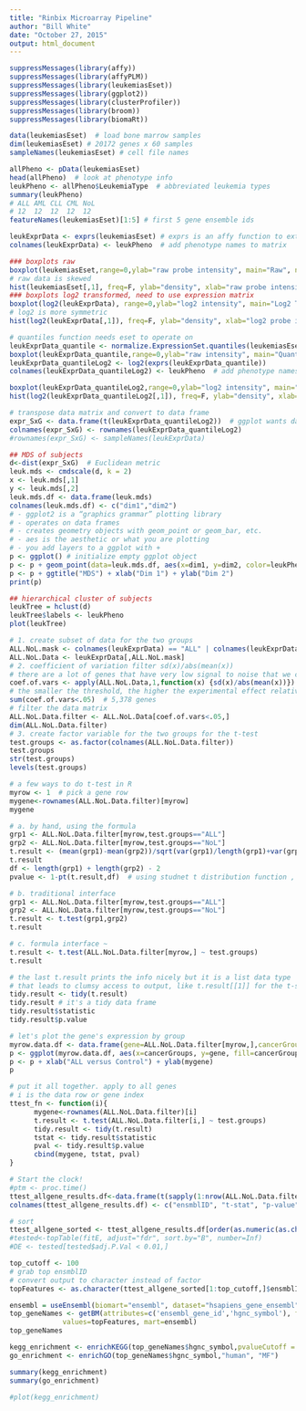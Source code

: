 ```yaml
---
title: "Rinbix Microarray Pipeline"
author: "Bill White"
date: "October 27, 2015"
output: html_document
---
```


```r
suppressMessages(library(affy))
suppressMessages(library(affyPLM))
suppressMessages(library(leukemiasEset))
suppressMessages(library(ggplot2))
suppressMessages(library(clusterProfiler))
suppressMessages(library(broom))
suppressMessages(library(biomaRt))
```

```r
data(leukemiasEset)  # load bone marrow samples
dim(leukemiasEset) # 20172 genes x 60 samples
sampleNames(leukemiasEset) # cell file names

allPheno <- pData(leukemiasEset)
head(allPheno)  # look at phenotype info
leukPheno <- allPheno$LeukemiaType  # abbreviated leukemia types
summary(leukPheno)
# ALL AML CLL CML NoL 
# 12  12  12  12  12 
featureNames(leukemiasEset)[1:5] # first 5 gene ensemble ids

leukExprData <- exprs(leukemiasEset) # exprs is an affy function to extract expression data from eset
colnames(leukExprData) <- leukPheno  # add phenotype names to matrix
```

```r
### boxplots raw
boxplot(leukemiasEset,range=0,ylab="raw probe intensity", main="Raw", names=leukPheno)
# raw data is skewed
hist(leukemiasEset[,1], freq=F, ylab="density", xlab="raw probe intensity", main="Raw Data Density for Sample 1")
### boxplots log2 transformed, need to use expression matrix
boxplot(log2(leukExprData), range=0,ylab="log2 intensity", main="Log2 Transformed", names=leukPheno)
# log2 is more symmetric
hist(log2(leukExprData[,1]), freq=F, ylab="density", xlab="log2 probe intensity", main="log2 Data Density for Sample 1")
```

```r
# quantiles function needs eset to operate on
leukExprData_quantile <- normalize.ExpressionSet.quantiles(leukemiasEset,transfn="log")
boxplot(leukExprData_quantile,range=0,ylab="raw intensity", main="Quantile Normalized")
leukExprData_quantileLog2 <- log2(exprs(leukExprData_quantile))
colnames(leukExprData_quantileLog2) <- leukPheno  # add phenotype names to matrix
```

```r
boxplot(leukExprData_quantileLog2,range=0,ylab="log2 intensity", main="Quantile Normalized Log2")
hist(log2(leukExprData_quantileLog2[,1]), freq=F, ylab="density", xlab="log2 probe intensity", main="log2 Quantile Normalized for Sample 1")
```

```r
# transpose data matrix and convert to data frame
expr_SxG <- data.frame(t(leukExprData_quantileLog2))  # ggplot wants data frame and subjects as rows
colnames(expr_SxG) <- rownames(leukExprData_quantileLog2)
#rownames(expr_SxG) <- sampleNames(leukExprData)
```

```r
## MDS of subjects 
d<-dist(expr_SxG)  # Euclidean metric
leuk.mds <- cmdscale(d, k = 2)
x <- leuk.mds[,1]
y <- leuk.mds[,2]
leuk.mds.df <- data.frame(leuk.mds)
colnames(leuk.mds.df) <- c("dim1","dim2")
# - ggplot2 is a “graphics grammar” plotting library
# - operates on data frames
# - creates geometry objects with geom_point or geom_bar, etc. 
# - aes is the aesthetic or what you are plotting
# - you add layers to a ggplot with +
p <- ggplot() # initialize empty ggplot object
p <- p + geom_point(data=leuk.mds.df, aes(x=dim1, y=dim2, color=leukPheno, shape=leukPheno), size=3)
p <- p + ggtitle("MDS") + xlab("Dim 1") + ylab("Dim 2")
print(p)

## hierarchical cluster of subjects
leukTree = hclust(d)
leukTree$labels <- leukPheno
plot(leukTree)
```

```r
# 1. create subset of data for the two groups
ALL.NoL.mask <- colnames(leukExprData) == "ALL" | colnames(leukExprData) == "NoL"
ALL.NoL.Data <- leukExprData[,ALL.NoL.mask]
# 2. coefficient of variation filter sd(x)/abs(mean(x))
# there are a lot of genes that have very low signal to noise that we can get rid of.
coef.of.vars <- apply(ALL.NoL.Data,1,function(x) {sd(x)/abs(mean(x))})
# the smaller the threshold, the higher the experimental effect relative to the measurement precision
sum(coef.of.vars<.05)  # 5,378 genes
# filter the data matrix
ALL.NoL.Data.filter <- ALL.NoL.Data[coef.of.vars<.05,]
dim(ALL.NoL.Data.filter)
# 3. create factor variable for the two groups for the t-test
test.groups <- as.factor(colnames(ALL.NoL.Data.filter))
test.groups
str(test.groups)
levels(test.groups)

# a few ways to do t-test in R
myrow <- 1  # pick a gene row
mygene<-rownames(ALL.NoL.Data.filter)[myrow]
mygene

# a. by hand, using the formula
grp1 <- ALL.NoL.Data.filter[myrow,test.groups=="ALL"]
grp2 <- ALL.NoL.Data.filter[myrow,test.groups=="NoL"]
t.result <- (mean(grp1)-mean(grp2))/sqrt(var(grp1)/length(grp1)+var(grp2)/length(grp2))
t.result  
df <- length(grp1) + length(grp2) - 2
pvalue <- 1-pt(t.result,df)  # using studnet t distribution function , pt

# b. traditional interface 
grp1 <- ALL.NoL.Data.filter[myrow,test.groups=="ALL"]
grp2 <- ALL.NoL.Data.filter[myrow,test.groups=="NoL"]
t.result <- t.test(grp1,grp2)
t.result  

# c. formula interface ~
t.result <- t.test(ALL.NoL.Data.filter[myrow,] ~ test.groups)
t.result  

# the last t.result prints the info nicely but it is a list data type 
# that leads to clumsy access to output, like t.result[[1]] for the t-stat
tidy.result <- tidy(t.result)  
tidy.result # it's a tidy data frame
tidy.result$statistic
tidy.result$p.value
```

```r
# let's plot the gene's expression by group
myrow.data.df <- data.frame(gene=ALL.NoL.Data.filter[myrow,],cancerGroups=test.groups)
p <- ggplot(myrow.data.df, aes(x=cancerGroups, y=gene, fill=cancerGroups)) + stat_boxplot(geom ='errorbar') + geom_boxplot()
p <- p + xlab("ALL versus Control") + ylab(mygene)
p
```

```r
# put it all together. apply to all genes
# i is the data row or gene index
ttest_fn <- function(i){
      mygene<-rownames(ALL.NoL.Data.filter)[i]
      t.result <- t.test(ALL.NoL.Data.filter[i,] ~ test.groups)
      tidy.result <- tidy(t.result)
      tstat <- tidy.result$statistic
      pval <- tidy.result$p.value
      cbind(mygene, tstat, pval)    
} 

# Start the clock!
#ptm <- proc.time()
ttest_allgene_results.df<-data.frame(t(sapply(1:nrow(ALL.NoL.Data.filter), ttest_fn)))
colnames(ttest_allgene_results.df) <- c("ensmblID", "t-stat", "p-value")

# sort
ttest_allgene_sorted <- ttest_allgene_results.df[order(as.numeric(as.character(ttest_allgene_results.df$"p-value"))), ]
#tested<-topTable(fitE, adjust="fdr", sort.by="B", number=Inf)
#DE <- tested[tested$adj.P.Val < 0.01,]

top_cutoff <- 100
# grab top ensmblID 
# convert output to character instead of factor
topFeatures <- as.character(ttest_allgene_sorted[1:top_cutoff,]$ensmblID)

ensembl = useEnsembl(biomart="ensembl", dataset="hsapiens_gene_ensembl")
top_geneNames <- getBM(attributes=c('ensembl_gene_id','hgnc_symbol'), filters='ensembl_gene_id', 
             values=topFeatures, mart=ensembl)
top_geneNames

kegg_enrichment <- enrichKEGG(top_geneNames$hgnc_symbol,pvalueCutoff = 0.05)
go_enrichment <- enrichGO(top_geneNames$hgnc_symbol,"human", "MF")

summary(kegg_enrichment)
summary(go_enrichment)
```

```r
#plot(kegg_enrichment)
```
